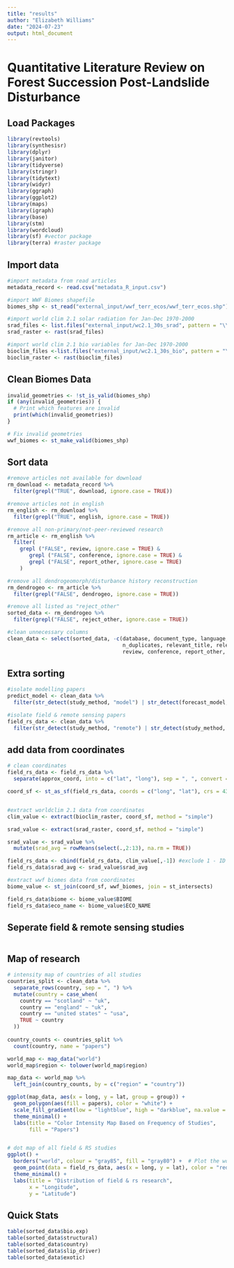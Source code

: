 ```yaml
---
title: "results"
author: "Elizabeth Williams"
date: "2024-07-23"
output: html_document
---
```


# Quantitative Literature Review on Forest Succession Post-Landslide Disturbance

## Load Packages

```r
library(revtools)
library(synthesisr)
library(dplyr)
library(janitor)
library(tidyverse)
library(stringr)
library(tidytext)
library(widyr)
library(ggraph)
library(ggplot2)
library(maps)
library(igraph)
library(base)
library(stm)
library(wordcloud)
library(sf) #vector package
library(terra) #raster package
```

## Import data
```r
#import metadata from read articles
metadata_record <- read.csv("metadata_R_input.csv")

#import WWF Biomes shapefile
biomes_shp <- st_read("external_input/wwf_terr_ecos/wwf_terr_ecos.shp")

#import world clim 2.1 solar radiation for Jan-Dec 1970-2000
srad_files <- list.files("external_input/wc2.1_30s_srad", pattern = "\\.tif", full.names = TRUE)
srad_raster <- rast(srad_files)

#import world clim 2.1 bio variables for Jan-Dec 1970-2000
bioclim_files <-list.files("external_input/wc2.1_30s_bio", pattern = "\\.tif", full.names = TRUE)
bioclim_raster <- rast(bioclim_files)

```

## Clean Biomes Data
```r
invalid_geometries <- !st_is_valid(biomes_shp)
if (any(invalid_geometries)) {
  # Print which features are invalid
  print(which(invalid_geometries))
}

# Fix invalid geometries
wwf_biomes <- st_make_valid(biomes_shp)

```


## Sort data
```r
#remove articles not available for download
rm_download <- metadata_record %>%
  filter(grepl("TRUE", download, ignore.case = TRUE))

#remove articles not in english
rm_english <- rm_download %>%
  filter(grepl("TRUE", english, ignore.case = TRUE))

#remove all non-primary/not-peer-reviewed research
rm_article <- rm_english %>%
  filter(
    grepl ("FALSE", review, ignore.case = TRUE) &
       grepl ("FALSE", conference, ignore.case = TRUE) &
       grepl ("FALSE", report_other, ignore.case = TRUE)
    )

#remove all dendrogeomorph/disturbance history reconstruction
rm_dendrogeo <- rm_article %>%
  filter(grepl("FALSE", dendrogeo, ignore.case = TRUE))

#remove all listed as "reject_other"
sorted_data <- rm_dendrogeo %>%
  filter(grepl("FALSE", reject_other, ignore.case = TRUE))

#clean unnecessary columns
clean_data <- select(sorted_data, -c(database, document_type, language, volume, article_number, notes, source_type, issue, start_page, end_page, place_published, pi, we, cp, filename,
                                     n_duplicates, relevant_title, relevant_keyword, relevant, first_screening, screened_titles, second_screen, download, research_rabbit, english, 
                                     review, conference, report_other, dendrogeo, reject_other, coordinates, riparian))

```


## Extra sorting
```r
#isolate modelling papers
predict_model <- clean_data %>%
  filter(str_detect(study_method, "model") | str_detect(forecast_model, "TRUE"))

#isolate field & remote sensing papers
field_rs_data <- clean_data %>%
  filter(str_detect(study_method, "remote") | str_detect(study_method, "field"))

```


## add data from coordinates
```r
# clean coordinates
field_rs_data <- field_rs_data %>%
  separate(approx_coord, into = c("lat", "long"), sep = ", ", convert = TRUE)

coord_sf <- st_as_sf(field_rs_data, coords = c("long", "lat"), crs = 4326)


#extract worldclim 2.1 data from coordinates
clim_value <- extract(bioclim_raster, coord_sf, method = "simple")

srad_value <- extract(srad_raster, coord_sf, method = "simple")

srad_value <- srad_value %>%
  mutate(srad_avg = rowMeans(select(.,2:13), na.rm = TRUE))

field_rs_data <- cbind(field_rs_data, clim_value[,-1]) #exclude 1 - ID column
field_rs_data$srad_avg <- srad_value$srad_avg

#extract wwf biomes data from coordinates
biome_value <- st_join(coord_sf, wwf_biomes, join = st_intersects)

field_rs_data$biome <- biome_value$BIOME
field_rs_data$eco_name <- biome_value$ECO_NAME

```

## Seperate field & remote sensing studies
```r


```


## Map of research
```r
# intensity map of countries of all studies
countries_split <- clean_data %>%
  separate_rows(country, sep = ", ") %>%
  mutate(country = case_when(
    country == "scotland" ~ "uk",
    country == "england" ~ "uk",
    country == "united states" ~ "usa",
    TRUE ~ country
  ))
  
country_counts <- countries_split %>%
  count(country, name = "papers")

world_map <- map_data("world")
world_map$region <- tolower(world_map$region)

map_data <- world_map %>%
  left_join(country_counts, by = c("region" = "country"))

ggplot(map_data, aes(x = long, y = lat, group = group)) +
  geom_polygon(aes(fill = papers), color = "white") +
  scale_fill_gradient(low = "lightblue", high = "darkblue", na.value = "gray") +
  theme_minimal() +
  labs(title = "Color Intensity Map Based on Frequency of Studies",
       fill = "Papers")


# dot map of all field & RS studies
ggplot() +
  borders("world", colour = "gray85", fill = "gray80") +  # Plot the world map
  geom_point(data = field_rs_data, aes(x = long, y = lat), color = "red", size = 1) +  # Add points
  theme_minimal() +
  labs(title = "Distribution of field & rs research",
       x = "Longitude",
       y = "Latitude")

```

## Quick Stats
```r

table(sorted_data$bio.exp)
table(sorted_data$structural)
table(sorted_data$country)
table(sorted_data$slip_driver)
table(sorted_data$exotic)

```



